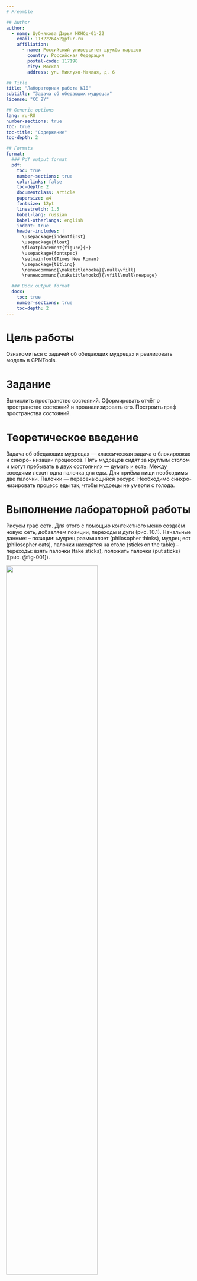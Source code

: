 ```yaml
---
# Preamble

## Author
author:
  - name: Шубнякова Дарья НКНбд-01-22
    email: 1132226452@pfur.ru
    affiliation:
      - name: Российский университет дружбы народов
        country: Российская Федерация
        postal-code: 117198
        city: Москва
        address: ул. Миклухо-Маклая, д. 6

## Title
title: "Лабораторная работа №10"
subtitle: "Задача об обедающих мудрецах"
license: "CC BY"

## Generic options
lang: ru-RU
number-sections: true
toc: true
toc-title: "Содержание"
toc-depth: 2

## Formats
format:
  ### Pdf output format
  pdf:
    toc: true
    number-sections: true
    colorlinks: false
    toc-depth: 2
    documentclass: article
    papersize: a4
    fontsize: 12pt
    linestretch: 1.5
    babel-lang: russian
    babel-otherlangs: english
    indent: true
    header-includes: |
      \usepackage{indentfirst}
      \usepackage{float}
      \floatplacement{figure}{H}
      \usepackage{fontspec}
      \setmainfont{Times New Roman}
      \usepackage{titling}
      \renewcommand{\maketitlehooka}{\null\vfill}
      \renewcommand{\maketitlehookd}{\vfill\null\newpage}

  ### Docx output format
  docx:
    toc: true
    number-sections: true
    toc-depth: 2
---
```


\newpage

# Цель работы

Ознакомиться с задачей об обедающих мудрецах и реализовать модель в CPNTools.

# Задание

Вычислить пространство состояний. Сформировать отчёт о пространстве состояний и проанализировать его. Построить граф пространства состояний.

# Теоретическое введение


Задача об обедающих мудрецах — классическая задача о блокировках и синхро- низации процессов. Пять мудрецов сидят за круглым столом и могут пребывать в двух состояниях — думать и есть. Между соседями лежит одна палочка для еды. Для приёма пищи необходимы две палочки. Палочки — пересекающийся ресурс. Необходимо синхро- низировать процесс еды так, чтобы мудрецы не умерли с голода.

# Выполнение лабораторной работы

Рисуем граф сети. Для этого с помощью контекстного меню создаём новую сеть, добавляем позиции, переходы и дуги (рис. 10.1).
Начальные данные:
– позиции: мудрец размышляет (philosopher thinks), мудрец ест (philosopher eats),
палочки находятся на столе (sticks on the table)
– переходы: взять палочки (take sticks), положить палочки (put sticks)([рис. @fig-001]).

![](image/1.png){#fig-001 width=70%}

В меню задаём новые декларации модели: типы фишек, начальные значения позиций, выражения для дуг:
– n — число мудрецов и палочек (n = 5);
– p — фишки, обозначающие мудрецов, имеют перечисляемый тип PH от 1 до n; – s — фишки, обозначающие палочки, имеют перечисляемый тип ST от 1 до n;
– функция ChangeS(p) ставит в соответствие мудрецам палочки (возвращает но-
мера палочек, используемых мудрецами); по условию задачи мудрецы сидят по кругу и мудрец p(i) может взять i и i + 1 палочки, поэтому функция ChangeS(p) определяется следующим образом:
     fun ChangeS (ph(i))=
     1`st(i)++st(if = n then 1 else i+1)([рис. @fig-002]).

![](image/2.png){#fig-002 width=70%}


Расставляем оставшиеся данные для функционирования модели([рис. @fig-003]).

![](image/3.png){#fig-003 width=70%}

В результате получаем работающую модель. После запуска модели наблюдаем, что одновременно палочками могут воспользоваться только два из пяти мудрецов([рис. @fig-004]).

![](image/4.png){#fig-004 width=70%}

Выполняем упражнение. Строим граф пространства состояний([рис. @fig-005]).

![](image/5.png){#fig-005 width=70%}

А так же получаем отчет о пространстве состояний([рис. @fig-006]).

![](image/6.png){#fig-006 width=70%}

# Выводы

Мы ознакомились с моделью "Задача об обедающих мудрецах". Углубились в базовые аспекты работы в CPNTools.

Получили отчет по работе модели.

```
CPN Tools state space report for:
<unsaved net>
Report generated: Sat Sep 13 18:03:22 2025


 Statistics
------------------------------------------------------------------------

  State Space
     Nodes:  11
     Arcs:   30
     Secs:   0
     Status: Full

  Scc Graph
     Nodes:  1
     Arcs:   0
     Secs:   0


 Boundedness Properties
------------------------------------------------------------------------

  Best Integer Bounds
                             Upper      Lower
     philosopher'philosopher_eats 1
                             2          0
     philosopher'philosopher_thinks 1
                             5          3
     philosopher'stick_on_the_table 1
                             5          1

  Best Upper Multi-set Bounds
     philosopher'philosopher_eats 1
                         1`ph(1)++
1`ph(2)++
1`ph(3)++
1`ph(4)++
1`ph(5)
     philosopher'philosopher_thinks 1
                         1`ph(1)++
1`ph(2)++
1`ph(3)++
1`ph(4)++
1`ph(5)
     philosopher'stick_on_the_table 1
                         1`st(1)++
1`st(2)++
1`st(3)++
1`st(4)++
1`st(5)

  Best Lower Multi-set Bounds
     philosopher'philosopher_eats 1
                         empty
     philosopher'philosopher_thinks 1
                         empty
     philosopher'stick_on_the_table 1
                         empty


 Home Properties
------------------------------------------------------------------------

  Home Markings
     All


 Liveness Properties
------------------------------------------------------------------------

  Dead Markings
     None

  Dead Transition Instances
     None

  Live Transition Instances
     All


 Fairness Properties
------------------------------------------------------------------------
       philosopher'put_sticks 1
                         Impartial
       philosopher'take_sticks 1
                         Impartial
```

